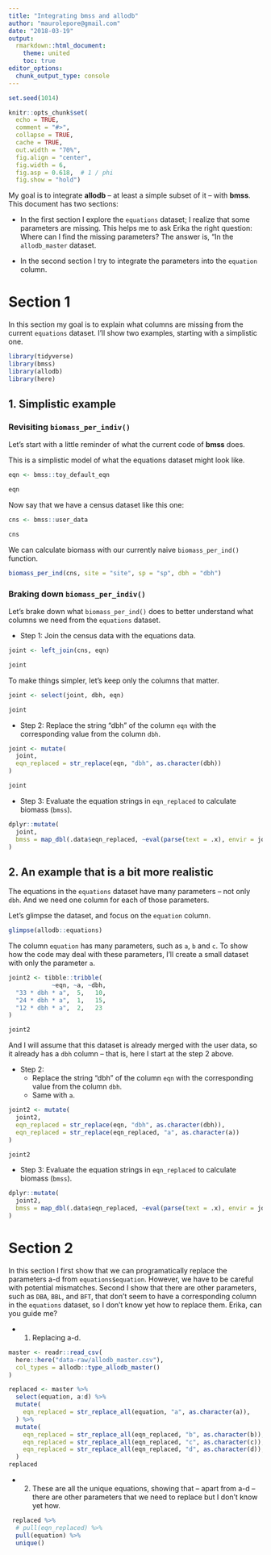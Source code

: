 ```yaml
---
title: "Integrating bmss and allodb"
author: "maurolepore@gmail.com"
date: "2018-03-19"
output:
  rmarkdown::html_document:
    theme: united
    toc: true
editor_options: 
  chunk_output_type: console
---
```


```r
set.seed(1014)

knitr::opts_chunk$set(
  echo = TRUE,
  comment = "#>",
  collapse = TRUE,
  cache = TRUE,
  out.width = "70%",
  fig.align = "center",
  fig.width = 6,
  fig.asp = 0.618,  # 1 / phi
  fig.show = "hold")
```

My goal is to integrate __allodb__ -- at least a simple subset of it -- with __bmss__. This document has two sections:

* In the first section I explore the `equations` dataset; I realize that some parameters are missing. This helps me to ask Erika the right question: Where can I find the missing parameters? The answer is, "In the `allodb_master` dataset.

* In the second section I try to integrate the parameters into the `equation` column.

# Section 1

In this section my goal is to explain what columns are missing from the current `equations` dataset. I'll show two examples, starting with a simplistic one.

```r
library(tidyverse)
library(bmss)
library(allodb)
library(here)
```

## 1. Simplistic example

### Revisiting `biomass_per_indiv()`

Let's start with a little reminder of what the current code of __bmss__ does. 

This is a simplistic model of what the equations dataset might look like.

```r
eqn <- bmss::toy_default_eqn

eqn
```

Now say that we have a census dataset like this one:

```r
cns <- bmss::user_data

cns
```

We can calculate biomass with our currently naive `biomass_per_ind()` function.

```r
biomass_per_ind(cns, site = "site", sp = "sp", dbh = "dbh")
```

### Braking down `biomass_per_indiv()`

Let's brake down what `biomass_per_ind()` does to better understand what columns we need from the `equations` dataset.

* Step 1: Join the census data with the equations data.

```r
joint <- left_join(cns, eqn)

joint
```

To make things simpler, let's keep only the columns that matter.

```r
joint <- select(joint, dbh, eqn)

joint
```

* Step 2: Replace the string "dbh" of the column `eqn` with the corresponding value from the column `dbh`.

```r
joint <- mutate(
  joint, 
  eqn_replaced = str_replace(eqn, "dbh", as.character(dbh))
)

joint
```

* Step 3: Evaluate the equation strings in `eqn_replaced` to calculate biomass (`bmss`).

```r
dplyr::mutate(
  joint, 
  bmss = map_dbl(.data$eqn_replaced, ~eval(parse(text = .x), envir = joint))
)
```

## 2. An example that is a bit more realistic

The equations in the `equations` dataset have many parameters -- not only `dbh`. And we need one column for each of those parameters.

Let's glimpse the dataset, and focus on the `equation` column.

```r
glimpse(allodb::equations)
```

The column `equation` has many parameters, such as `a`, `b` and `c`. To show how the code may deal with these parameters, I'll create a small dataset with only the parameter `a`.

```r
joint2 <- tibble::tribble(
            ~eqn, ~a, ~dbh,
  "33 * dbh * a",  5,   10,
  "24 * dbh * a",  1,   15,
  "12 * dbh * a",  2,   23
)

joint2
```

And I will assume that this dataset is already merged with the user data, so it already has a `dbh` column -- that is, here I start at the step 2 above.

* Step 2: 
    * Replace the string "dbh" of the column `eqn` with the corresponding value from the column `dbh`.
    * Same with `a`.

```r
joint2 <- mutate(
  joint2, 
  eqn_replaced = str_replace(eqn, "dbh", as.character(dbh)),
  eqn_replaced = str_replace(eqn_replaced, "a", as.character(a))
)

joint2
```

* Step 3: Evaluate the equation strings in `eqn_replaced` to calculate biomass (`bmss`).

```r
dplyr::mutate(
  joint2, 
  bmss = map_dbl(.data$eqn_replaced, ~eval(parse(text = .x), envir = joint2))
)
```



# Section 2

In this section I first show that we can programatically replace the parameters a-d from `equations$equation`. However, we have to be careful with potential mismatches. Second I show that there are other parameters, such as `DBA`, `BBL`, and `BFT`, that don't seem to have a corresponding column in the `equations` dataset, so I don't know yet how to replace them. Erika, can you guide me?

* 1. Replacing a-d.

```r
master <- readr::read_csv(
  here::here("data-raw/allodb_master.csv"),
  col_types = allodb::type_allodb_master()
)

replaced <- master %>%
  select(equation, a:d) %>%
  mutate(
    eqn_replaced = str_replace_all(equation, "a", as.character(a)),
  ) %>% 
  mutate(
    eqn_replaced = str_replace_all(eqn_replaced, "b", as.character(b)),
    eqn_replaced = str_replace_all(eqn_replaced, "c", as.character(c)),
    eqn_replaced = str_replace_all(eqn_replaced, "d", as.character(d)),
  )
replaced
```

* 2. These are all the unique equations, showing that -- apart from a-d -- there are other parameters that we need to replace but I don't know yet how.

```r
 replaced %>% 
  # pull(eqn_replaced) %>% 
  pull(equation) %>% 
  unique()
```

